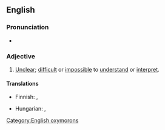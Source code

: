 ==English==

===Pronunciation===
* {{audio|En-au-clear as mud.ogg|Audio (AU)|lang=en}}

===Adjective===
{{en-adj|-}}

# {{lb|en|simile}} [[unclear|Unclear]]; [[difficult]] or [[impossible]] to [[understand]] or [[interpret]].
#: {{antonyms|en|crystal clear}}

====Translations====
{{trans-top|unclear}}
* Finnish: {{t+|fi|samea}}, {{t|fi|läpinäkymätön}}
{{trans-mid}}
* Hungarian: {{t|hu|világos, mint a vakablak}}, {{t|hu|se füle, se farka}}
{{trans-bottom}}

[[Category:English oxymorons]]